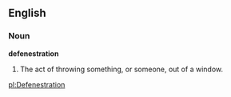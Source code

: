 ==English==

===Noun===
'''defenestration'''
#The act of throwing something, or someone, out of a window.

[[pl:Defenestration]]